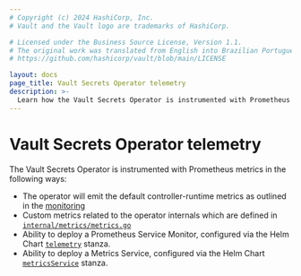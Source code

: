 ```yaml
---
# Copyright (c) 2024 HashiCorp, Inc.
# Vault and the Vault logo are trademarks of HashiCorp.

# Licensed under the Business Source License, Version 1.1.
# The original work was translated from English into Brazilian Portuguese.
# https://github.com/hashicorp/vault/blob/main/LICENSE

layout: docs
page_title: Vault Secrets Operator telemetry
description: >-
  Learn how the Vault Secrets Operator is instrumented with Prometheus metrics.
---
```


# Vault Secrets Operator telemetry

The Vault Secrets Operator is instrumented with Prometheus metrics in the following ways:
* The operator will emit the default controller-runtime metrics as outlined in the [monitoring](https://book-v1.book.kubebuilder.io/beyond_basics/controller_metrics.html)
* Custom metrics related to the operator internals which are defined in [`internal/metrics/metrics.go`](https://github.com/hashicorp/vault-secrets-operator/blob/main/internal/metrics/metrics.go)
* Ability to deploy a Prometheus Service Monitor, configured via the Helm Chart [`telemetry`](/vault/docs/platform/k8s/vso/helm#h-telemetry) stanza.
* Ability to deploy a Metrics Service, configured via the Helm Chart [`metricsService`](/vault/docs/platform/k8s/vso/helm#h-metricsservice) stanza.
